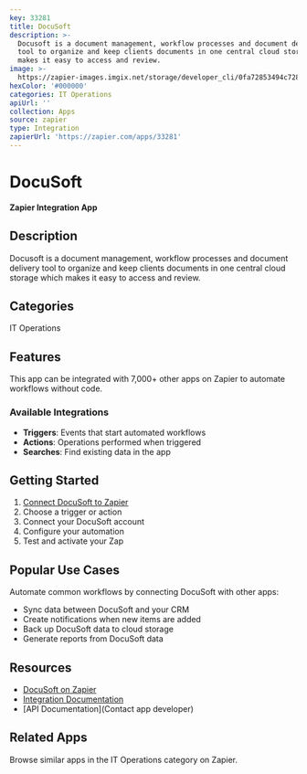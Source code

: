 ```yaml
---
key: 33281
title: DocuSoft
description: >-
  Docusoft is a document management, workflow processes and document delivery
  tool to organize and keep clients documents in one central cloud storage which
  makes it easy to access and review.
image: >-
  https://zapier-images.imgix.net/storage/developer_cli/0fa72853494c7286c9eb3074d0ee8ef3_2.png?auto=format%2Ccompress&ixlib=python-3.0.0&q=50
hexColor: '#000000'
categories: IT Operations
apiUrl: ''
collection: Apps
source: zapier
type: Integration
zapierUrl: 'https://zapier.com/apps/33281'
---
```

# DocuSoft

**Zapier Integration App**

## Description

Docusoft is a document management, workflow processes and document delivery tool to organize and keep clients documents in one central cloud storage which makes it easy to access and review.

## Categories

IT Operations

## Features

This app can be integrated with 7,000+ other apps on Zapier to automate workflows without code.

### Available Integrations

- **Triggers**: Events that start automated workflows
- **Actions**: Operations performed when triggered
- **Searches**: Find existing data in the app

## Getting Started

1. [Connect DocuSoft to Zapier](https://zapier.com/apps/33281)
2. Choose a trigger or action
3. Connect your DocuSoft account
4. Configure your automation
5. Test and activate your Zap

## Popular Use Cases

Automate common workflows by connecting DocuSoft with other apps:

- Sync data between DocuSoft and your CRM
- Create notifications when new items are added
- Back up DocuSoft data to cloud storage
- Generate reports from DocuSoft data

## Resources

- [DocuSoft on Zapier](https://zapier.com/apps/33281)
- [Integration Documentation](https://zapier.com/apps/33281/integrations)
- [API Documentation](Contact app developer)

## Related Apps

Browse similar apps in the IT Operations category on Zapier.

